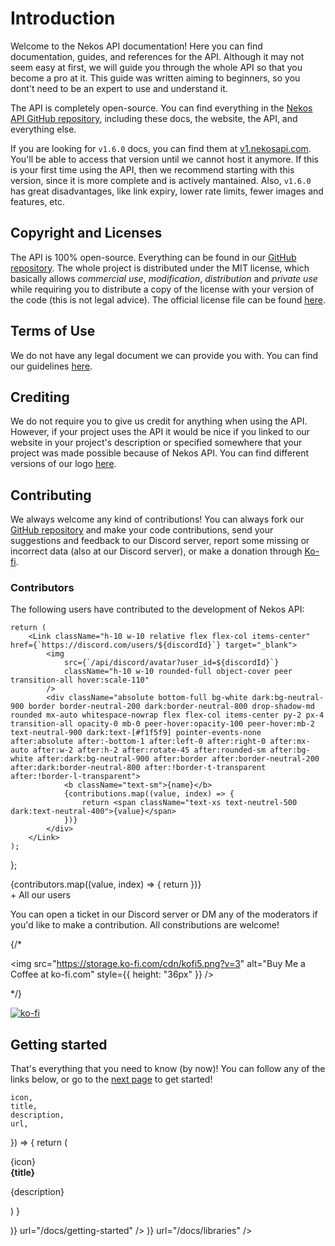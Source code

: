 
# Introduction

Welcome to the Nekos API documentation! Here you can find documentation, guides, and references for the API. Although it may not seem easy at first, we will guide you through the whole API so that you become a pro at it. This guide was written aiming to beginners, so you dont't need to be an expert to use and understand it.

The API is completely open-source. You can find everything in the [Nekos API GitHub repository](https://github.com/Nekos-API/Nekos-API), including these docs, the website, the API, and everything else.

If you are looking for `v1.6.0` docs, you can find them at [v1.nekosapi.com](https://v1.nekosapi.com). You'll be able to access that version until we cannot host it anymore. If this is your first time using the API, then we recommend starting with this version, since it is more complete and is actively mantained. Also, `v1.6.0` has great disadvantages, like link expiry, lower rate limits, fewer images and features, etc.

## Copyright and Licenses

The API is 100% open-source. Everything can be found in our [GitHub repository](https://github.com/Nekos-API/Nekos-API). The whole project is distributed under the MIT license, which basically allows _commercial use_, _modification_, _distribution_ and _private use_ while requiring you to distribute a copy of the license with your version of the code (this is not legal advice). The official license file can be found [here](https://github.com/Nekos-API/Nekos-API/blob/main/LICENSE).

## Terms of Use

We do not have any legal document we can provide you with. You can find our guidelines [here](/docs/terms-of-use).

## Crediting

We do not require you to give us credit for anything when using the API. However, if your project uses the API it would be nice if you linked to our website in your project's description or specified somewhere that your project was made possible because of Nekos API. You can find different versions of our logo [here](/docs/branding).

## Contributing

We always welcome any kind of contributions! You can always fork our [GitHub repository](https://github.com/Nekos-API/Nekos-API) and make your code contributions, send your suggestions and feedback to our Discord server, report some missing or incorrect data (also at our Discord server), or make a donation through [Ko-fi](https://ko-fi.com/nekidev).

### Contributors

The following users have contributed to the development of Nekos API:

    return (
        <Link className="h-10 w-10 relative flex flex-col items-center" href={`https://discord.com/users/${discordId}`} target="_blank">
            <img
                src={`/api/discord/avatar?user_id=${discordId}`}
                className="h-10 w-10 rounded-full object-cover peer transition-all hover:scale-110"
            />
            <div className="absolute bottom-full bg-white dark:bg-neutral-900 border border-neutral-200 dark:border-neutral-800 drop-shadow-md rounded mx-auto whitespace-nowrap flex flex-col items-center py-2 px-4 transition-all opacity-0 mb-0 peer-hover:opacity-100 peer-hover:mb-2 text-neutral-900 dark:text-[#f1f5f9] pointer-events-none after:absolute after:-bottom-1 after:left-0 after:right-0 after:mx-auto after:w-2 after:h-2 after:rotate-45 after:rounded-sm after:bg-white after:dark:bg-neutral-900 after:border after:border-neutral-200 after:dark:border-neutral-800 after:!border-t-transparent after:!border-l-transparent">
                <b className="text-sm">{name}</b>
                {contributions.map((value, index) => {
                    return <span className="text-xs text-neutrel-500 dark:text-neutral-400">{value}</span>
                })}
            </div>
        </Link>
    );
};

<div className="flex flex-row gap-4 mt-8 flex-wrap">
    {contributors.map((value, index) => {
        return <Contributor
            discordId={value.id}
            name={value.name}
            contributions={value.contributions}
            key={index} />
    })}
    <div className="text-sm text-[hsl(var(--nextra-primary-hue),100%,50%)] h-10 flex flex-col items-center justify-center">
        &plus; All our users
    </div>
</div>

You can open a ticket in our Discord server or DM any of the moderators if you'd like to make a contribution. All constributions are welcome!

{/* <div className="mt-8 flex flex-row items-center gap-4 flex-wrap">
    <Link
        href="https://ko-fi.com/nekidev"
        className="hover:opacity-80 transition"
        target="_blank"
    >
        <img
            src="https://storage.ko-fi.com/cdn/kofi5.png?v=3"
            alt="Buy Me a Coffee at ko-fi.com"
            style={{ height: "36px" }}
        />
    </Link>
</div> */}

[![ko-fi](https://ko-fi.com/img/githubbutton_sm.svg)](https://ko-fi.com/G2G6I3GT1)

## Getting started

That's everything that you need to know (by now)! You can follow any of the links below, or go to the [next page](/docs/getting-started) to get started!

    icon,
    title,
    description,
    url,
}) => {
    return (
        <Link href={url} className="flex-1 overflow-hidden rounded flex flex-row relative items-stretch transition-all cursor-pointer border border-gray-200 bg-transparent no-underline shadow-sm shadow-gray-100 duration-200 dark:border-neutral-800 dark:shadow-none hover:border-gray-300 hover:bg-slate-50 hover:shadow-md hover:shadow-gray-100 dark:hover:border-neutral-700 dark:hover:bg-neutral-900 dark:hover:shadow-none">
            <div className="w-2 h-full bg-[hsl(var(--nextra-primary-hue)100%_45%/var(--tw-text-opacity))] shrink-0"></div>
            <div className="flex-1 p-4">
                <div className="mb-4 p-2 rounded-lg bg-gradient-to-br from-[hsl(var(--nextra-primary-hue)100%_45%/var(--tw-text-opacity))] to-[hsl(330,100%,50%)] w-fit">
                    {icon}
                </div>
                <b className="text-xl block mb-2 text-slate-900 dark:text-slate-100">{title}</b>
                <p className="text-slate-900 dark:text-neutral-400 leading-snug">{description}</p>
            </div>
        </Link>
    )
}

<div className="flex flex-col md:flex-row gap-8 mt-8">
    <ResourceCard
        title="Getting Started"
        description="
Get started with our Anime Images and GIFs API now! Explore, create, and enjoy an immersive anime experience."
        icon={(
            <svg xmlns="http://www.w3.org/2000/svg" fill="none" viewBox="0 0 24 24" strokeWidth={1.5} stroke="currentColor" className="w-6 h-6">
                <path strokeLinecap="round" strokeLinejoin="round" d="M5.25 5.653c0-.856.917-1.398 1.667-.986l11.54 6.348a1.125 1.125 0 010 1.971l-11.54 6.347a1.125 1.125 0 01-1.667-.985V5.653z" />
            </svg>
        )}
        url="/docs/getting-started" />
    <ResourceCard
        title="Libraries"
        description="Unleash our API wrappers for Python and JavaScript! Supercharge your anime integration now!"
        icon={(
            <svg xmlns="http://www.w3.org/2000/svg" fill="none" viewBox="0 0 24 24" strokeWidth={1.5} stroke="currentColor" className="w-6 h-6">
                <path strokeLinecap="round" strokeLinejoin="round" d="M17.25 6.75L22.5 12l-5.25 5.25m-10.5 0L1.5 12l5.25-5.25m7.5-3l-4.5 16.5" />
            </svg>
        )}
        url="/docs/libraries" />
</div>
